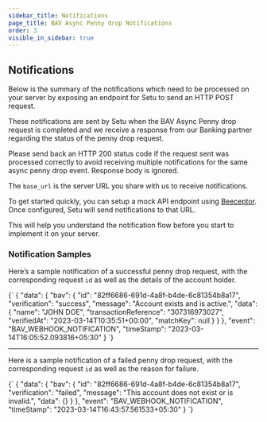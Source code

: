 ```yaml
---
sidebar_title: Notifications
page_title: BAV Async Penny drop Notifications
order: 3
visible_in_sidebar: true
---
```


## Notifications

Below is the summary of the notifications which need to be processed on your server by exposing an endpoint for Setu to send an HTTP POST request.

These notifications are sent by Setu when the BAV Async Penny drop request is completed and we receive a response from our Banking partner regarding the status of the penny drop request.

<Callout type="tip">
    Please send back an HTTP 200 status code if the request sent was processed
    correctly to avoid receiving multiple notifications for the same async penny
    drop event. Response body is ignored.
</Callout>
<br />

The `base_url` is the server URL you share with us to receive notifications.

To get started quickly, you can setup a mock API endpoint using <a href="https://beeceptor.com/" target="_blank">Beeceptor</a>. Once configured, Setu will send notifications to that URL.

This will help you understand the notification flow before you start to implement it on your server.

### Notification Samples

Here’s a sample notification of a successful penny drop request, with the corresponding request `id` as well as the details of the account holder.

<CodeBlockWithCopy language="json">
    {`
  {
  "data": {
    "bav": {
      "id": "82ff6686-691d-4a8f-b4de-6c81354b8a17",
      "verification": "success",
      "message": "Account exists and is active.",
      "data": {
        "name": "JOHN DOE",
        "transactionReference": "307316973027",
        "verifiedAt": "2023-03-14T10:35:51+00:00",
        "matchKey": null
      }
    }
  },
  "event": "BAV_WEBHOOK_NOTIFICATION",
  "timeStamp": "2023-03-14T16:05:52.093816+05:30"
}
  `}
</CodeBlockWithCopy>

<hr class="tertiary" />

Here is a sample notification of a failed penny drop request, with the corresponding request `id` as well as the reason for failure.

<CodeBlockWithCopy language="json">
    {`
  {
  "data": {
    "bav": {
      "id": "82ff6686-691d-4a8f-b4de-6c81354b8a17",
      "verification": "failed",
      "message": "This account does not exist or is invalid.",
      "data": {}
    }
  },
  "event": "BAV_WEBHOOK_NOTIFICATION",
  "timeStamp": "2023-03-14T16:43:57.561533+05:30"
}
  `}
</CodeBlockWithCopy>

<WasPageHelpful />
